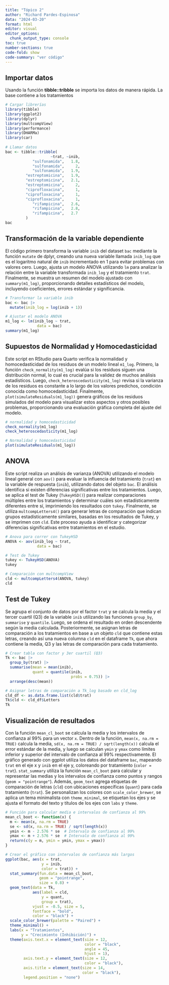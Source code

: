 ```yaml
---
title: "Tópico 2"
author: "Richard Pardes-Espinosa"
data: "2024-03-20"
format: html
editor: visual
editor_options: 
  chunk_output_type: console
toc: true
number-sections: true
code-fold: show
code-summary: "ver código"
---
```



## Importar datos

Usando la función **tibble::tribble** se importa los datos de manera rápida. La base contiene a los tratamientos 

```r
# Cargar librerías 
library(tibble)
library(ggplot2)
library(dplyr)
library(multcompView)
library(performance)
library(DHARMa)
library(car)
  
# Llamar datos
bac <- tibble::tribble(
                    ~trat, ~inib,
            "sulfonamida",   1.8,
            "sulfonamida",     2,
            "sulfonamida",   1.9,
         "estreptomicina",   1.9,
         "estreptomicina",   2.1,
         "estreptomicina",     2,
         "ciprofloxacina",     1,
         "ciprofloxacina",     1,
         "ciprofloxacina",     1,
            "rifampicina",   2.6,
            "rifampicina",   2.8,
            "rifampicina",   2.7
         )
bac
```

## Transformación de la variable dependiente

El código primero transforma la variable `inib` del dataset `bac` mediante la función `mutate` de dplyr, creando una nueva variable llamada `inib_log` que es el logaritmo natural de `inib` incrementado en 1 para evitar problemas con valores cero. Luego, ajusta un modelo ANOVA utilizando `lm` para analizar la relación entre la variable transformada `inib_log` y el tratamiento `trat`. Finalmente, se muestra un resumen del modelo ajustado con `summary(m1_log)`, proporcionando detalles estadísticos del modelo, incluyendo coeficientes, errores estándar y significancia.

```r
# Transformar la variable inib
bac <- bac |> 
  mutate(inib_log = log(inib + 1))

# Ajustar el modelo ANOVA
m1_log <- lm(inib_log ~ trat, 
              data = bac)
summary(m1_log)
```

## Supuestos de Normalidad y Homocedasticidad

Este script en RStudio para Quarto verifica la normalidad y homocedasticidad de los residuos de un modelo lineal `m1_log`. Primero, la función `check_normality(m1_log)` evalúa si los residuos siguen una distribución normal, lo cual es crucial para la validez de muchos análisis estadísticos. Luego, `check_heteroscedasticity(m1_log)` revisa si la varianza de los residuos es constante a lo largo de los valores predichos, condición conocida como homocedasticidad. Finalmente, `plot(simulateResiduals(m1_log))` genera gráficos de los residuos simulados del modelo para visualizar estos aspectos y otros posibles problemas, proporcionando una evaluación gráfica completa del ajuste del modelo.

```r
# normalidad y homocedasticidad 
check_normality(m1_log)
check_heteroscedasticity(m1_log)

# Normalidad y homocedasticidad 
plot(simulateResiduals(m1_log))
```

## ANOVA

Este script realiza un análisis de varianza (ANOVA) utilizando el modelo lineal general con `aov()` para evaluar la influencia del tratamiento (`trat`) en la variable de respuesta (`inib`), utilizando datos del objeto `bac`. El análisis identifica si existen diferencias significativas entre los tratamientos. Luego, se aplica el test de Tukey (`TukeyHSD()`) para realizar comparaciones múltiples entre los tratamientos y determinar cuáles son estadísticamente diferentes entre sí, imprimiendo los resultados con `tukey`. Finalmente, se utiliza `multcompLetters4()` para generar letras de comparación que indican grupos estadísticamente similares, basadas en los resultados de Tukey, y se imprimen con `cld`. Este proceso ayuda a identificar y categorizar diferencias significativas entre tratamientos en el estudio.

```r
# Anova para correr con TukeyHSD
ANOVA <- aov(inib_log ~ trat, 
              data = bac)

# Test de Tukey
tukey <- TukeyHSD(ANOVA)
tukey

# Comparación con multcompView
cld <- multcompLetters4(ANOVA, tukey)
cld
```

## Test de Tukey

Se agrupa el conjunto de datos por el factor `trat` y se calcula la media y el tercer cuartil (Q3) de la variable `inib` utilizando las funciones `group_by`, `summarise` y `quantile`. Luego, se ordena el resultado en orden descendente según la media calculada. Posteriormente, se asignan letras de comparación a los tratamientos en base a un objeto `cld` que contiene estas letras, creando así una nueva columna `cld` en el dataframe `Tk`, que ahora contiene la media, Q3 y las letras de comparación para cada tratamiento.

```r
# Crear tabla con factor y 3er cuartil (Q3)
Tk <- bac |> 
  group_by(trat) |> 
  summarise(mean = mean(inib), 
            quant = quantile(inib, 
                             probs = 0.75)) |> 
  arrange(desc(mean))

# Asignar letras de comparación a Tk_log basado en cld_log
cld_df <- as.data.frame.list(cld$trat)
Tk$cld <- cld_df$Letters
Tk
```

## Visualización de resultados

Con la función `mean_cl_boot` se calcula la media y los intervalos de confianza al 99% para un vector `x`. Dentro de la función, `mean(x, na.rm = TRUE)` calcula la media, `sd(x, na.rm = TRUE) / sqrt(length(x))` calcula el error estándar de la media, y luego se calculan `ymin` y `ymax` como límites inferior y superior del intervalo de confianza al 99% respectivamente. El gráfico generado con ggplot utiliza los datos del dataframe `bac`, mapeando `trat` en el eje x y `inib` en el eje y, coloreando por tratamiento (`color = trat`). `stat_summary` utiliza la función `mean_cl_boot` para calcular y representar las medias y los intervalos de confianza como puntos y rangos (`geom = "pointrange"`). Además, `geom_text` agrega etiquetas de comparación de letras (`cld`) con ubicaciones específicas (`quant`) para cada tratamiento (`trat`). Se personalizan los colores con `scale_color_brewer`, se aplica un tema minimalista con `theme_minimal`, se etiquetan los ejes y se ajusta el formato del texto y títulos de los ejes con `labs` y `theme`.

```r
# Función para calcular media e intervalos de confianza al 99%
mean_cl_boot <- function(x) {
  m <- mean(x, na.rm = TRUE)
  se <- sd(x, na.rm = TRUE) / sqrt(length(x))
  ymin <- m - 2.576 * se  # Intervalo de confianza al 99%
  ymax <- m + 2.576 * se  # Intervalo de confianza al 99%
  return(c(y = m, ymin = ymin, ymax = ymax))
}

# Crear el gráfico con intervalos de confianza más largos
ggplot(bac, aes(x = trat, 
                y = inib, 
                color = trat)) +
  stat_summary(fun.data = mean_cl_boot, 
               geom = "pointrange", 
               size = 0.8) +
  geom_text(data = Tk, 
            aes(label = cld, 
                y = quant, 
                group = trat), 
            vjust = -0.5, size = 5, 
            fontface = "bold", 
            color = "black") +
  scale_color_brewer(palette = "Paired") +
  theme_minimal() +
  labs(x = "Tratamientos", 
       y = "Crecimiento (Inhibición)") + 
  theme(axis.text.x = element_text(size = 12, 
                                   color = "black", 
                                   angle = 45, 
                                   hjust = 1),
        axis.text.y = element_text(size = 12, 
                                   color = "black"),
        axis.title = element_text(size = 14, 
                                  color = "black"),
        legend.position = "none")
```







